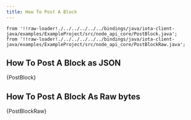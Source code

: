 ```yaml
---
title: How To Post A Block
---
```


    from '!!raw-loader!./../../../../../bindings/java/iota-client-java/examples/ExampleProject/src/node_api_core/PostBlock.java';
    from '!!raw-loader!./../../../../../bindings/java/iota-client-java/examples/ExampleProject/src/node_api_core/PostBlockRaw.java';

## How To Post A Block as JSON
<CodeBlock className="language-java">
    {PostBlock}
</CodeBlock>

## How To Post A Block As Raw bytes
<CodeBlock className="language-java">
    {PostBlockRaw}
</CodeBlock>